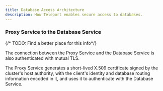 ```yaml
---
title: Database Access Architecture
description: How Teleport enables secure access to databases.
---
```


### Proxy Service to the Database Service

{/* TODO: Find a better place for this info*/}

The connection between the Proxy Service and the Database Service is also
authenticated with mutual TLS.

The Proxy Service generates a short-lived X.509 certificate signed by the
cluster's host authority, with the client's identity and database routing
information encoded in it, and uses it to authenticate with the Database Service.

